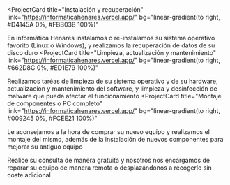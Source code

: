 ##    

<ProjectCard
  title="Instalación y recuperación"
  link="https://informaticahenares.vercel.app/"
  bg="linear-gradient(to right, #D4145A 0%, #FBB03B 100%)"
>
  En informática Henares instalamos o re-instalamos su sistema operativo favorito (Linux o Windows), y realizamos la 
  recuperación de datos de su disco duro
</ProjectCard>
<ProjectCard
  title="Limpieza, actualización y mantenimiento"
  link="https://informaticahenares.vercel.app/"
  bg="linear-gradient(to right, #662D8C 0%, #ED1E79 100%)"
>
  Realizamos taréas de limpieza de su sistema operativo y de su hardware, actualización y mantenimiento del software, 
  y limpieza y desinfección de malware que pueda afectar el funcionamiento
</ProjectCard>
<ProjectCard
  title="Montaje de componentes o PC completo"
  link="https://informaticahenares.vercel.app/"
  bg="linear-gradient(to right, #009245 0%, #FCEE21 100%)"
>
  Le aconsejamos a la hora de comprar su nuevo equipo y realizamos el montaje del mismo, además de la instalación 
  de nuevos componentes para mejorar su antiguo equipo

  
</ProjectCard>
<ProjectCard
  title="Asistencía in situ o de manera remota"
  link="https://informaticahenares.vercel.app/"
  bg="linear-gradient(to right, #D585FF 0%, #00FFEE 100%)"
>
  Realice su consulta de manera gratuita y nosotros nos encargamos de reparar su equipo de manera remota
  o desplazándonos a recogerlo sin coste adicional
</ProjectCard>
